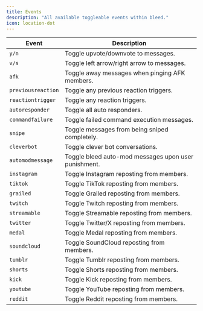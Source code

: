 ---
title: Events
description: "All available toggleable events within bleed."
icon: location-dot
---

| Event                 | Description                                            |
| --------------------- | ------------------------------------------------------ |
| `y/n`                 | Toggle upvote/downvote to messages.                    |
| `v/s`                 | Toggle left arrow/right arrow to messages.             |
| `afk`                 | Toggle away messages when pinging AFK members.         |
| `previousreaction`    | Toggle any previous reaction triggers.                 |
| `reactiontrigger`     | Toggle any reaction triggers.                          |
| `autoresponder`       | Toggle all auto responders.                            |
| `commandfailure`      | Toggle failed command execution messages.              |
| `snipe`               | Toggle messages from being sniped completely.          |
| `cleverbot`           | Toggle clever bot conversations.                       |
| `automodmessage`      | Toggle bleed auto-mod messages upon user punishment.   |
| `instagram`           | Toggle Instagram reposting from members.               |
| `tiktok`              | Toggle TikTok reposting from members.                  |
| `grailed`             | Toggle Grailed reposting from members.                 |
| `twitch`              | Toggle Twitch reposting from members.                  |
| `streamable`          | Toggle Streamable reposting from members.              |
| `twitter`             | Toggle Twitter/X reposting from members.               |
| `medal`               | Toggle Medal reposting from members.                   |
| `soundcloud`          | Toggle SoundCloud reposting from members.              |
| `tumblr`              | Toggle Tumblr reposting from members.                  |
| `shorts`              | Toggle Shorts reposting from members.                  |
| `kick`                | Toggle Kick reposting from members.                    |
| `youtube`             | Toggle YouTube reposting from members.                 |
| `reddit`              | Toggle Reddit reposting from members.                  |



